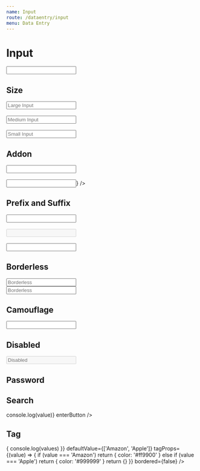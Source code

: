 ```yaml
---
name: Input
route: /dataentry/input
menu: Data Entry
---
```



# Input

<Playground>
  <Input />
</Playground>

## Size

<Playground>
  <Input size='lg' placeholder='Large Input' />
  <br />
  <br />
  <Input placeholder='Medium Input' />
  <br />
  <br />
  <Input size='sm' placeholder='Small Input' />
</Playground>

## Addon

<Playground>
  <Input addonBefore='http://' addonAfter='.com' />
  <br />
  <br />
  <Input addonAfter={<SettingsIcon />} />
</Playground>

## Prefix and Suffix

<Playground>
  <Input prefix='￥' suffix='RMB' />
  <br />
  <br />
  <Input prefix='￥' suffix='RMB' disabled />
  <br />
  <br />
  <Input addonBefore='http://' suffix='.com' />
</Playground>

## Borderless

<Playground>
  <div style={{ backgroundColor: '#f2f2f2', padding: 12 }}>
    <Input placeholder='Borderless' bordered={false} />
  </div>
  <div style={{ padding: 12 }}>
    <Input
      placeholder='Borderless'
      bordered={false}
      style={{ backgroundColor: '#efefef' }}
    />
  </div>
</Playground>

## Camouflage

<Playground>
  <Input defaultValue='Category' camouflage style={{ fontWeight: 700 }} />
</Playground>

## Disabled

<Playground>
  <Input placeholder='Disabled' disabled />
</Playground>

## Password

<Playground>
  <Input.Password placeholder='Password' />
</Playground>

## Search

<Playground>
  <Input.Search
    placeholder='Search'
    onSearch={(value) => console.log(value)}
    enterButton
  />
</Playground>

## Tag

<Playground>
  <div style={{ backgroundColor: '#f2f2f2', padding: 12 }}>
    <Input.Tag
      placeholder='Enter tags'
      onChange={(values) => {
        console.log(values)
      }}
      defaultValue={['Amazon', 'Apple']}
      tagProps={(value) => {
        if (value === 'Amazon') return { color: '#ff9900' }
        else if (value === 'Apple') return { color: '#999999' }
        return {}
      }}
      bordered={false}
    />
  </div>
</Playground>
